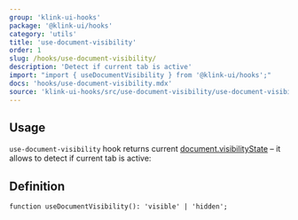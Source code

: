 ```yaml
---
group: 'klink-ui-hooks'
package: '@klink-ui/hooks'
category: 'utils'
title: 'use-document-visibility'
order: 1
slug: /hooks/use-document-visibility/
description: 'Detect if current tab is active'
import: "import { useDocumentVisibility } from '@klink-ui/hooks';"
docs: 'hooks/use-document-visibility.mdx'
source: 'klink-ui-hooks/src/use-document-visibility/use-document-visibility.ts'
---
```



## Usage

`use-document-visibility` hook returns current [document.visibilityState](https://developer.mozilla.org/en-US/docs/Web/API/Document/visibilityState)
– it allows to detect if current tab is active:

<Demo data={HooksDemos.useDocumentVisibilityDemo} />

## Definition

```tsx
function useDocumentVisibility(): 'visible' | 'hidden';
```
